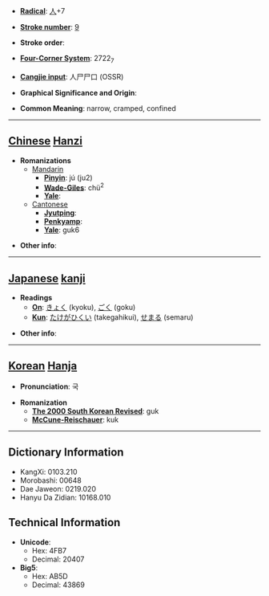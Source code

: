 * '''[[Wiktionary:Chinese radical index| Radical]]''': [[Wiktionary:Chinese radical index 人|人]]+7

* '''[[Wiktionary:Chinese total strokes index|Stroke number]]''': [[Wiktionary:Chinese total strokes index 9|9]]

* '''Stroke order''': 

* '''[[Wiktionary:Chinese four corner index|Four-Corner System]]''': 2722<sub>7</sub>

* '''[[Wiktionary:Chinese Cangjie index|Cangjie input]]''': 人尸尸口 (OSSR)

* '''Graphical Significance and Origin''': 

* '''Common Meaning''': narrow, cramped, confined

----

== [[Chinese]] [[Hanzi]] ==

* '''Romanizations'''
** [[Mandarin]]
*** '''[[Pinyin]]''': jú (ju2)
*** '''[[Wade-Giles]]''': chü<sup>2</sup>
*** '''[[Yale]]''': 
**[[Cantonese]]
***'''[[Jyutping]]''':
***'''[[Penkyamp]]''': 
***'''[[Yale]]''': guk6

* '''Other info''': 

----

== [[Japanese]] [[kanji]] ==

* '''Readings'''
** '''[[On]]''': [[きょく]] (kyoku), [[ごく]] (goku)
** '''[[Kun]]''': [[たけがひくい]] (takegahikui), [[せまる]] (semaru)

* '''Other info''':  

----

== [[Korean]] [[Hanja]] ==

* '''Pronunciation''': 국

* '''Romanization'''
** '''[[The 2000 South Korean Revised Romanization|The 2000 South Korean Revised]]''': guk
** '''[[McCune-Reischauer]]''': kuk

----

== Dictionary Information ==

* KangXi: 0103.210
* Morobashi: 00648
* Dae Jaweon: 0219.020
* Hanyu Da Zidian: 10168.010

== Technical Information ==

* '''Unicode''':
** Hex: 4FB7
** Decimal: 20407
* '''Big5''':
** Hex: AB5D
** Decimal: 43869